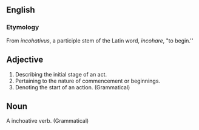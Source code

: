 ==English==

===Etymology===
From ''incohativus'', a participle stem of the Latin word, ''incohare'', "to begin.''

==Adjective==
#Describing the initial stage of an act.
#Pertaining to the nature of commencement or beginnings.
#Denoting the start of an action. (Grammatical)

==Noun==
A inchoative verb. (Grammatical)